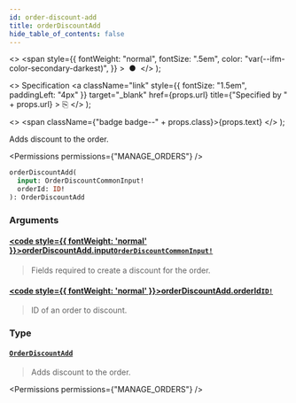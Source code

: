 ```yaml
---
id: order-discount-add
title: orderDiscountAdd
hide_table_of_contents: false
---
```


  <>
    <span
      style={{
        fontWeight: "normal",
        fontSize: ".5em",
        color: "var(--ifm-color-secondary-darkest)",
      }}
    >
      &nbsp;●&nbsp;
    </span>
  </>
);

  <>
    Specification
    <a
      className="link"
      style={{ fontSize: "1.5em", paddingLeft: "4px" }}
      target="\_blank"
      href={props.url}
      title={"Specified by " + props.url}
    >
      ⎘
    </a>
  </>
);

  <>
    <span className={"badge badge--" + props.class}>{props.text}</span>
  </>
);

Adds discount to the order.

<Permissions permissions={"MANAGE_ORDERS"} />

```graphql
orderDiscountAdd(
  input: OrderDiscountCommonInput!
  orderId: ID!
): OrderDiscountAdd
```

### Arguments

#### [<code style={{ fontWeight: 'normal' }}>orderDiscountAdd.<b>input</b></code>](#)<Bullet />[`OrderDiscountCommonInput!`](../../../api-reference/orders/inputs/order-discount-common-input) <Badge class="secondary" text="non-null"/> <Badge class="secondary" text="input"/> <Badge class="secondary" text="orders"/>

> Fields required to create a discount for the order.

#### [<code style={{ fontWeight: 'normal' }}>orderDiscountAdd.<b>orderId</b></code>](#)<Bullet />[`ID!`](../../../api-reference/miscellaneous/scalars/id) <Badge class="secondary" text="non-null"/> <Badge class="secondary" text="scalar"/> <Badge class="secondary" text="miscellaneous"/>

> ID of an order to discount.

### Type

#### [`OrderDiscountAdd`](../../../api-reference/orders/objects/order-discount-add) <Badge class="secondary" text="object"/> <Badge class="secondary" text="orders"/>

> Adds discount to the order.

<Permissions permissions={"MANAGE_ORDERS"} />

>

